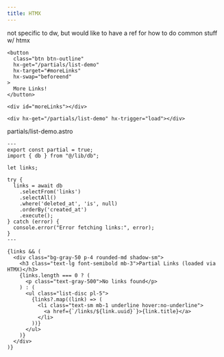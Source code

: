```yaml
---
title: HTMX
---
```



not specific to dw, but would like to have a ref for how to do common stuff w/ htmx
```
<button
  class="btn btn-outline"
  hx-get="/partials/list-demo"
  hx-target="#moreLinks"
  hx-swap="beforeend"
>
  More Links!
</button>

<div id="moreLinks"></div>
```

```
<div hx-get="/partials/list-demo" hx-trigger="load"></div>
```

partials/list-demo.astro
```astro
---
export const partial = true;
import { db } from "@/lib/db";

let links;

try {
  links = await db
    .selectFrom('links')
    .selectAll()
    .where('deleted_at', 'is', null)
    .orderBy('created_at')
    .execute();
} catch (error) {
  console.error("Error fetching links:", error);
}
---

{links && (
  <div class="bg-gray-50 p-4 rounded-md shadow-sm">
    <h3 class="text-lg font-semibold mb-3">Partial Links (loaded via HTMX)</h3>
    {links.length === 0 ? (
      <p class="text-gray-500">No links found</p>
    ) : (
      <ul class="list-disc pl-5">
        {links?.map((link) => (
          <li class="text-sm mb-1 underline hover:no-underline">
            <a href={`/links/${link.uuid}`}>{link.title}</a>
          </li>
        ))}
      </ul>
    )}
  </div>
)}

```